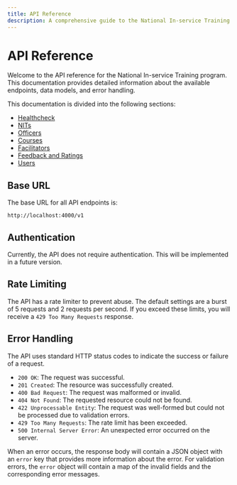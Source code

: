 ```yaml
---
title: API Reference
description: A comprehensive guide to the National In-service Training API.
---
```


# API Reference

Welcome to the API reference for the National In-service Training program. This documentation provides detailed information about the available endpoints, data models, and error handling.

This documentation is divided into the following sections:

- [Healthcheck](./healthcheck)
- [NITs](./nits)
- [Officers](./officers)
- [Courses](./courses)
- [Facilitators](./facilitators)
- [Feedback and Ratings](./feedback)
- [Users](./users)

## Base URL

The base URL for all API endpoints is:

```
http://localhost:4000/v1
```

## Authentication

Currently, the API does not require authentication. This will be implemented in a future version.

## Rate Limiting

The API has a rate limiter to prevent abuse. The default settings are a burst of 5 requests and 2 requests per second. If you exceed these limits, you will receive a `429 Too Many Requests` response.

## Error Handling

The API uses standard HTTP status codes to indicate the success or failure of a request.

*   `200 OK`: The request was successful.
*   `201 Created`: The resource was successfully created.
*   `400 Bad Request`: The request was malformed or invalid.
*   `404 Not Found`: The requested resource could not be found.
*   `422 Unprocessable Entity`: The request was well-formed but could not be processed due to validation errors.
*   `429 Too Many Requests`: The rate limit has been exceeded.
*   `500 Internal Server Error`: An unexpected error occurred on the server.

When an error occurs, the response body will contain a JSON object with an `error` key that provides more information about the error. For validation errors, the `error` object will contain a map of the invalid fields and the corresponding error messages.